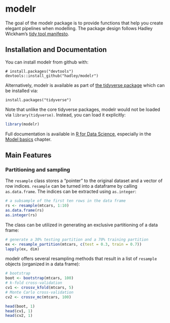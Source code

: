 # modelr

<!--
[![Travis-CI Build Status](https://travis-ci.org/hadley/modelr.svg?branch=master)](https://travis-ci.org/hadley/modelr)
[![Coverage Status](https://img.shields.io/codecov/c/github/hadley/modelr/master.svg)](https://codecov.io/github/hadley/modelr?branch=master)
-->

The goal of the modelr package is to provide functions that help you create elegant pipelines when modelling. The package design follows Hadley Wickham's [tidy tool manifesto](https://mran.microsoft.com/web/packages/tidyverse/vignettes/manifesto.html).

## Installation and Documentation

You can install modelr from github with:

```
# install.packages("devtools")
devtools::install_github("hadley/modelr")
```

Alternatively, modelr is available as part of [the tidyverse package](http://blog.revolutionanalytics.com/2016/09/tidyverse.html) which can be installed via:

```
install.packages("tidyverse")
```

Note that unlike the core tidyverse packages, modelr would not be loaded via `library(tidyverse)`. Instead, you can load it explicitly:

```r
library(modelr)
```

Full documentation is available in [R for Data Science](http://r4ds.had.co.nz/), especially in the [Model basics](http://r4ds.had.co.nz/model-basics.html) chapter.

## Main Features

### Partitioning and sampling

The `resample` class stores a "pointer" to the original dataset and a vector of row indices. `resample` can be turned into a dataframe by calling `as.data.frame`. The indices can be extracted using `as.integer`:

```r
# a subsample of the first ten rows in the data frame
rs <- resample(mtcars, 1:10)
as.data.frame(rs)
as.integer(rs)
```

The class can be utilized in generating an exclusive partitioning of a data frame:

```r
# generate a 30% testing partition and a 70% training partition
ex <- resample_partition(mtcars, c(test = 0.3, train = 0.7))
lapply(ex, dim)
```

modelr offers several resampling methods that result in a list of `resample` objects (organized in a data frame):

```r
# bootstrap
boot <- bootstrap(mtcars, 100)
# k-fold cross-validation
cv1 <- crossv_kfold(mtcars, 5)
# Monte Carlo cross-validation
cv2 <- crossv_mc(mtcars, 100)

head(boot, 1)
head(cv1, 1)
head(cv2, 1)
```

